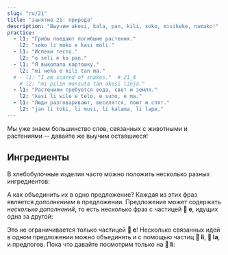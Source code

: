 ```yaml
---
slug: "ru/21"
title: "занятие 21: природа"
description: "Выучим akesi, kala, pan, kili, soko, misikeke, namako!"
practice:
  - l1: "Грибы поедают погибшие растения."
    l2: "soko li moku e kasi moli."
  - l1: "Испеки тесто."
    l2: "o seli e ko pan."
  - l1: "Я выкопала картошку."
    l2: "mi weka e kili tan ma."
  # - l1: "I am scared of snakes."  # 21_4
    # l2: "mi pilin monsuta tan akesi linja."
  - l1: "Растениям требуется вода, свет и земля."
    l2: "kasi li wile e telo, e suno, e ma."
  - l1: "Люди разговаривают, веселятся, поют и спят."
    l2: "jan li toki, li musi, li kalama, li lape."
---
```



Мы уже знаем большинство слов, связанных с животными и растениями -- давайте же выучим оставшиеся!

<List>
  <Word sl="akesi" m="пресмыкающееся или земноводное, напр. лягушка, ящерица, змея" />
  <Word
    sl="kala"
    m="рыба или морское существо, напр. лосось, кит, акула, осьминог"
  />
  <Word sl="pan" m="крахмалистая пища, напр. пшеница, рис, хлеб, макароны" />
  <Word sl="kili" m="овощ, фрукт" />
  <Word sl="soko" m="гриб" />
  <Word sl="misikeke" m="лекарство" />
  <Word sl="namako" m="специя, приправа, украшение, изюминка" />
  <Sentence sl="soko li kili nasa." m="Грибы — это странные плоды." />
  <Sentence
    sl="kala suli li alasa e kala lili."
    m="Крупная рыба охотится на рыб поменьше."
  />
  <Sentence
    sl="mi o moku e misikeke lon tenpo mute."
    m="Мне требуется часто принимать лекарство."
  />
</List>

## Ингредиенты

В хлебобулочные изделия часто можно положить несколько разных ингредиентов:

<List>
  <Sentence sp="󱥋󱤧󱤓󱤉󱥢" sl="pan li jo <u>e soweli</u>." m="Шаурма содержит мясо." />
  <Sentence sp="󱥋󱤧󱤓󱤉󱤚" sl="pan li jo <u>e kili</u>." m="Шаурма содержит овощи." />
  <Sentence sp="󱥋󱤧󱤓󱤉󱥸" sl="pan li jo <u>e namako</u>." m="Шаурма содержит приправы." />
</List>

А как объединить их в одно предложение? Каждая из этих фраз является *дополнением* в предложении. Предложение может содержать *несколько дополнений*, то есть несколько фраз с частицей **󱤉 e**, идущих одна за другой:

<List>
  <Sentence
    sl="pan li jo e soweli e kili e namako."
    m="Шаурма содержит мясо, овощи, приправы."
  />
</List>

Это не ограничивается только частицей **󱤉 e**! Несколько связанных идей в одном предложении можно объединять и с помощью частиц **󱤧 li**, **󱤡 la**, и предлогов. Пока что давайте посмотрим только на **󱤧 li**:

<List>
  <Sentence sl="jan li alasa e kala." m="Человек охотится на рыбу. (= человек рыбачит)." />
  <Sentence sl="jan li seli e ona." m="Человек готовит её." />
  <Sentence sl="jan li moku e ona." m="Человек ест её." />
  <Sentence sl="jan li alasa e kala, li seli e ona, li moku e ona." m="Человек охотится на рыбу, готовит её, ест её." />
</List>

<Practice exercises={frontmatter.practice} client:load />

